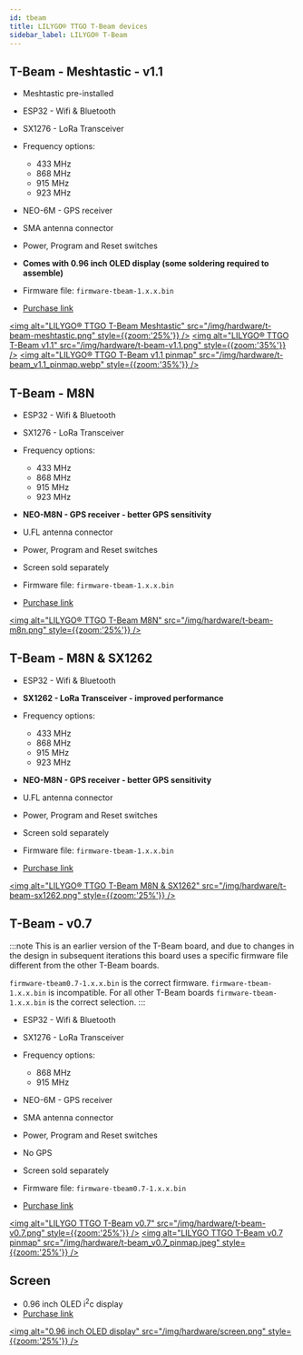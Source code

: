 ```yaml
---
id: tbeam
title: LILYGO® TTGO T-Beam devices
sidebar_label: LILYGO® T-Beam
---
```



<Pinout/>

## T-Beam - Meshtastic - v1.1

- Meshtastic pre-installed
- ESP32 - Wifi & Bluetooth
- SX1276 - LoRa Transceiver
- Frequency options:
  - 433 MHz
  - 868 MHz
  - 915 MHz
  - 923 MHz
- NEO-6M - GPS receiver
- SMA antenna connector
- Power, Program and Reset switches
- **Comes with 0.96 inch OLED display (some soldering required to assemble)**

- Firmware file: `firmware-tbeam-1.x.x.bin`
- [Purchase link](https://www.aliexpress.com/item/4001178678568.html)

[<img alt="LILYGO® TTGO T-Beam Meshtastic" src="/img/hardware/t-beam-meshtastic.png" style={{zoom:'25%'}} />](/img/hardware/t-beam-meshtastic.png)
[<img alt="LILYGO® TTGO T-Beam v1.1" src="/img/hardware/t-beam-v1.1.png" style={{zoom:'35%'}} />](/img/hardware/t-beam-v1.1.png)
[<img alt="LILYGO® TTGO T-Beam v1.1 pinmap" src="/img/hardware/t-beam_v1.1_pinmap.webp" style={{zoom:'35%'}} />](/img/hardware/t-beam_v1.1_pinmap.webp)

## T-Beam - M8N

- ESP32 - Wifi & Bluetooth
- SX1276 - LoRa Transceiver
- Frequency options:
  - 433 MHz
  - 868 MHz
  - 915 MHz
  - 923 MHz
- **NEO-M8N - GPS receiver - better GPS sensitivity**
- U.FL antenna connector
- Power, Program and Reset switches
- Screen sold separately

- Firmware file: `firmware-tbeam-1.x.x.bin`
- [Purchase link](https://www.aliexpress.com/item/33047631119.html)

[<img alt="LILYGO® TTGO T-Beam M8N" src="/img/hardware/t-beam-m8n.png" style={{zoom:'25%'}} />](/img/hardware/t-beam-m8n.png)

## T-Beam - M8N & SX1262

- ESP32 - Wifi & Bluetooth
- **SX1262 - LoRa Transceiver - improved performance**
- Frequency options:
  - 433 MHz
  - 868 MHz
  - 915 MHz
  - 923 MHz
- **NEO-M8N - GPS receiver - better GPS sensitivity**
- U.FL antenna connector
- Power, Program and Reset switches
- Screen sold separately

- Firmware file: `firmware-tbeam-1.x.x.bin`
- [Purchase link](https://www.aliexpress.com/item/4001287221970.html)

[<img alt="LILYGO® TTGO T-Beam M8N & SX1262" src="/img/hardware/t-beam-sx1262.png" style={{zoom:'25%'}} />](/img/hardware/t-beam-sx1262.png)

## T-Beam - v0.7

:::note
This is an earlier version of the T-Beam board, and due to changes in the design in subsequent iterations this board uses a specific firmware file different from the other T-Beam boards.

`firmware-tbeam0.7-1.x.x.bin` is the correct firmware. `firmware-tbeam-1.x.x.bin` is incompatible. For all other T-Beam boards `firmware-tbeam-1.x.x.bin` is the correct selection.
:::

- ESP32 - Wifi & Bluetooth
- SX1276 - LoRa Transceiver
- Frequency options:
  - 868 MHz
  - 915 MHz
- NEO-6M - GPS receiver
- SMA antenna connector
- Power, Program and Reset switches
- No GPS
- Screen sold separately

- Firmware file: `firmware-tbeam0.7-1.x.x.bin`
- [Purchase link](https://www.aliexpress.com/item/4000469332610.html)

[<img alt="LILYGO TTGO T-Beam v0.7" src="/img/hardware/t-beam-v0.7.png" style={{zoom:'25%'}} />](/img/hardware/t-beam-v0.7.png)
[<img alt="LILYGO TTGO T-Beam v0.7 pinmap" src="/img/hardware/t-beam_v0.7_pinmap.jpeg" style={{zoom:'25%'}} />](/img/hardware/t-beam_v0.7_pinmap.jpeg)

## Screen

- 0.96 inch OLED i<sup>2</sup>c display
- [Purchase link](https://www.aliexpress.com/item/32922106384.html)

[<img alt="0.96 inch OLED display" src="/img/hardware/screen.png" style={{zoom:'25%'}} />](/img/hardware/screen.png)

